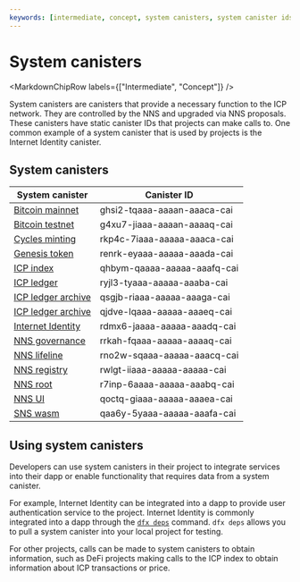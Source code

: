 ```yaml
---
keywords: [intermediate, concept, system canisters, system canister ids]
---
```



# System canisters

<MarkdownChipRow labels={["Intermediate", "Concept"]} />



System canisters are canisters that provide a necessary function to the ICP network. They are controlled by the NNS and upgraded via NNS proposals. These canisters have static canister IDs that projects can make calls to. One common example of a system canister that is used by projects is the Internet Identity canister.

## System canisters

| System canister | Canister ID |
|-----------------|-------------|
| [Bitcoin mainnet](/docs/current/building-dapps/chain-fusion/bitcoin/overview) | ghsi2-tqaaa-aaaan-aaaca-cai |
| [Bitcoin testnet](/docs/current/building-dapps/chain-fusion/bitcoin/overview) | g4xu7-jiaaa-aaaan-aaaaq-cai |
| [Cycles minting](/docs/current/developer-education/developer-concepts/gas-cost) | rkp4c-7iaaa-aaaaa-aaaca-cai |
| [Genesis token](/how-it-works/tokenomics/) | renrk-eyaaa-aaaaa-aaada-cai |
| [ICP index](/docs/current/rosetta-defi/tokens/indexes) | qhbym-qaaaa-aaaaa-aaafq-cai |
| [ICP ledger](/docs/current/rosetta-defi/overview) | ryjl3-tyaaa-aaaaa-aaaba-cai |
| [ICP ledger archive](/docs/current/rosetta-defi/overview) | qsgjb-riaaa-aaaaa-aaaga-cai |
| [ICP ledger archive](/docs/current/rosetta-defi/overview) | qjdve-lqaaa-aaaaa-aaaeq-cai |
| [Internet Identity](/docs/current/building-dapps/using-network-features/authentication/overview) | rdmx6-jaaaa-aaaaa-aaadq-cai |
| [NNS governance](/docs/current/developer-docs/daos/nns/overview)      | rrkah-fqaaa-aaaaa-aaaaq-cai |
| [NNS lifeline](/docs/current/developer-docs/daos/nns/overview) | rno2w-sqaaa-aaaaa-aaacq-cai |
| [NNS registry](/docs/current/developer-docs/daos/nns/overview)      | rwlgt-iiaaa-aaaaa-aaaaa-cai |
| [NNS root](/docs/current/developer-docs/daos/nns/overview) | r7inp-6aaaa-aaaaa-aaabq-cai |
| [NNS UI](/docs/current/developer-docs/daos/nns/overview) | qoctq-giaaa-aaaaa-aaaea-cai |
| [SNS wasm](/docs/current/building-dapps/governing-dapps/overview) | qaa6y-5yaaa-aaaaa-aaafa-cai |

## Using system canisters

Developers can use system canisters in their project to integrate services into their dapp or enable functionality that requires data from a system canister.

For example, Internet Identity can be integrated into a dapp to provide user authentication service to the project. Internet Identity is commonly integrated into a dapp through the [`dfx deps`](/docs/current/building-dapps/interacting-with-dapps/using-third-party-canisters) command. `dfx deps` allows you to pull a system canister into your local project for testing.

For other projects, calls can be made to system canisters to obtain information, such as DeFi projects making calls to the ICP index to obtain information about ICP transactions or price.
